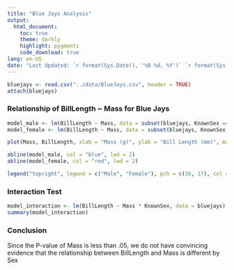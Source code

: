 ```yaml
---
title: "Blue Jays Analysis"
output:
  html_document:
    toc: true
    theme: darkly
    highlight: pygments
    code_download: true
lang: en-US
date: "Last Updated: `r format(Sys.Date(), '%B %d, %Y')` `r format(Sys.time(), '%H:%M:%S')`"
---
```


```r
bluejays <- read.csv("../data/BlueJays.csv", header = TRUE)
attach(bluejays)
```

### Relationship of BillLength ~ Mass for Blue Jays
```r
model_male <- lm(BillLength ~ Mass, data = subset(bluejays, KnownSex == "M"))
model_female <- lm(BillLength ~ Mass, data = subset(bluejays, KnownSex == "F"))

plot(Mass, BillLength, xlab = "Mass (g)", ylab = "Bill Length (mm)", main = "Bill Length vs. Mass for Blue Jays", pch = ifelse(KnownSex == "M", 16, 17), col = ifelse(KnownSex == "M", "blue", "red"))

abline(model_male, col = "blue", lwd = 2)
abline(model_female, col = "red", lwd = 2)

legend("topright", legend = c("Male", "Female"), pch = c(16, 17), col = c("blue", "red"))
```

### Interaction Test
```r
model_interaction <- lm(BillLength ~ Mass * KnownSex, data = bluejays)
summary(model_interaction)
```

### Conclusion
Since the P-value of Mass is less than .05, we do not have convincing evidence that the relationship between BillLength and Mass is different by Sex